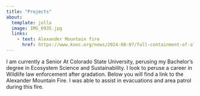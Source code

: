 ```yaml
---
title: "Projects"
about:
  template: jolla
  image: IMG_6935.jpg
  links:
    - text: Alexander Mountain fire
      href: https://www.kunc.org/news/2024-08-07/full-containment-of-alexander-mountain-fire-is-in-sight
---
```


I am currently a Senior At Colorado State University, perusing my Bachelor's degree in Ecosystem Science and Sustainability. I look to peruse a career in Wildlife law enforcement after gradation. Below you will find a link to the Alexander Mountain Fire. I was able to assist in evacuations and area patrol during this fire.
